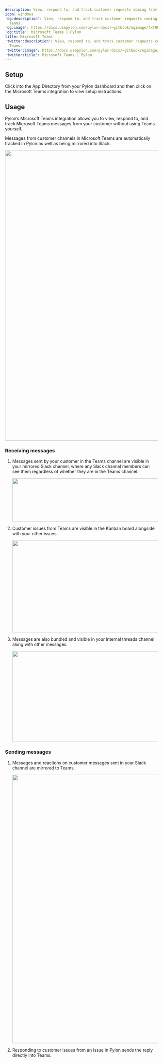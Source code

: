 ---
description: View, respond to, and track customer requests coming from Microsoft Teams.
icon: windows
'og:description': View, respond to, and track customer requests coming from Microsoft
  Teams.
'og:image': https://docs.usepylon.com/pylon-docs/~gitbook/ogimage/fxT0UnZE21EcWV9TyOp2
'og:title': Microsoft Teams | Pylon
title: Microsoft Teams
'twitter:description': View, respond to, and track customer requests coming from Microsoft
  Teams.
'twitter:image': https://docs.usepylon.com/pylon-docs/~gitbook/ogimage/fxT0UnZE21EcWV9TyOp2
'twitter:title': Microsoft Teams | Pylon
---
## Setup

Click into the App Directory from your Pylon dashboard and then click on the Microsoft Teams integration to view setup instructions.

## Usage

Pylon’s Microsoft Teams integration allows you to view, respond to, and track Microsoft Teams messages from your customer without using Teams yourself.

Messages from customer channels in Microsoft Teams are automatically tracked in Pylon as well as being mirrored into Slack.

<Frame>
<img alt="" class="block" data-testid="zoom-image" fetchpriority="high" height="954" sizes="(max-width: 640px) 400px, 768px" src="/gif/teamsbridge.gif" width="1792"/>
</Frame>

### Receiving messages

1. Messages sent by your customer in the Teams channel are visible in your mirrored Slack channel, where any Slack channel members can see them regardless of whether they are in the Teams channel.

    <Frame>
    <img alt="" class="block" data-testid="zoom-image" fetchpriority="low" height="142" loading="lazy" sizes="(max-width: 640px) 400px, 768px" src="/images/5c2c6c3f.png" width="520"/>
    </Frame>

2. Customer issues from Teams are visible in the Kanban board alongside with your other issues.

    <Frame>
    <img alt="" class="block" data-testid="zoom-image" fetchpriority="low" height="302" loading="lazy" sizes="(max-width: 640px) 400px, 768px" src="/images/965a5c07.png" width="626"/>
    </Frame>

3. Messages are also bundled and visible in your internal threads channel along with other messages.

    <Frame>
    <img alt="" class="block" data-testid="zoom-image" fetchpriority="low" height="298" loading="lazy" sizes="(max-width: 640px) 400px, 768px" src="/images/dc1019ad.png" width="1136"/>
    </Frame>

### Sending messages

1. Messages and reactions on customer messages sent in your Slack channel are mirrored to Teams.

    <Frame>
    <img alt="" class="block" data-testid="zoom-image" fetchpriority="low" height="882" loading="lazy" sizes="(max-width: 640px) 400px, 768px" src="/images/be12ce30.png" width="2210"/>
    </Frame>

2. Responding to customer issues from an Issue in Pylon sends the reply directly into Teams.
